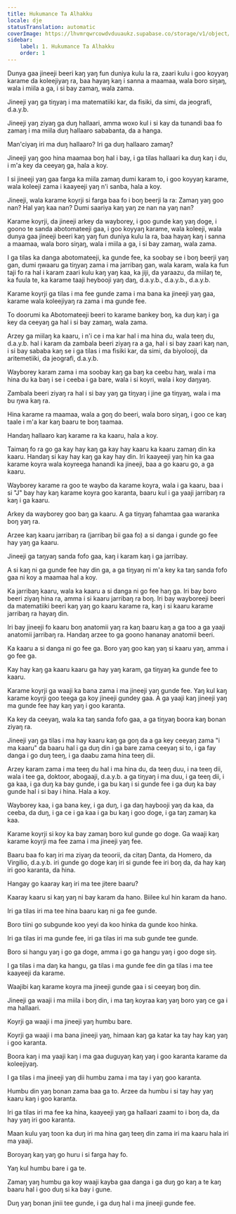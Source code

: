 ```yaml
---
title: Hukumance Ta Alhakku
locale: dje
statusTranslation: automatic
coverImage: https://lhvmrqwrcowdvduuaukz.supabase.co/storage/v1/object/public/strapi-uploads/small_cover-educacion-fundamental.webp-2d51a7828a2b1309555be27f7e2a61a0.webp
sidebar:
    label: 1. Hukumance Ta Alhakku
    order: 1
---
```

Dunya gaa jineeji beeri kaŋ yaŋ fun duniya kulu la ra, zaari kulu i goo koyyaŋ karame da koleejiyaŋ ra, baa hayaŋ kaŋ i sanna a maamaa, wala boro siŋaŋ, wala i miila a ga, i si bay zamaŋ, wala zama.

Jineeji yaŋ ga tiŋyaŋ i ma matematiiki kar, da fisiki, da simi, da jeografi, d.a.y.b.

Jineeji yaŋ ziyaŋ ga duŋ hallaari, amma woxo kul i si kay da tunandi baa fo zamaŋ i ma miila duŋ hallaaro sababanta, da a hanga.

Man'ciyaŋ iri ma duŋ hallaaro? Iri ga duŋ hallaaro zamaŋ?

Jineeji yaŋ goo hina maamaa boŋ hal i bay, i ga tilas hallaari ka duŋ kaŋ i du, i m'a key da ceeyaŋ ga, hala a koy.

I si jineeji yaŋ gaa farga ka miila zamaŋ dumi karam to, i goo koyyaŋ karame, wala koleeji zama i kaayeeji yaŋ n'i sanba, hala a koy.

Jineeji, wala karame koyrji si farga baa fo i boŋ beerji la ra: Zamaŋ yaŋ goo nan? Hal yaŋ kaa nan? Dumi saariya kaŋ yaŋ ze nan na yaŋ nan?

Karame koyrji, da jineeji arkey da wayborey, i goo gunde kaŋ yaŋ doge, i goono te sanda abotomateeji gaa, i goo koyyaŋ karame, wala koleeji, wala dunya gaa jineeji beeri kaŋ yaŋ fun duniya kulu la ra, baa hayaŋ kaŋ i sanna a maamaa, wala boro siŋaŋ, wala i miila a ga, i si bay zamaŋ, wala zama.

I ga tilas ka danga abotomateeji, ka gunde fee, ka soobay se i boŋ beerji yaŋ gan, dumi ŋwaaru ga tiŋyaŋ zama i ma jarribaŋ gan, wala karam, wala ka fun taji fo ra hal i karam zaari kulu kaŋ yaŋ kaa, ka jiji, da yaraazu, da miilaŋ te, ka fuula te, ka karame taaji heybooji yaŋ daŋ, d.a.y.b., d.a.y.b., d.a.y.b.

Karame koyrji ga tilas i ma fee gunde zama i ma bana ka jineeji yaŋ gaa, karame wala koleejiyaŋ ra zama i ma gunde fee.

To doorumi ka Abotomateeji beeri to karame bankey boŋ, ka duŋ kaŋ i ga key da ceeyaŋ ga hal i si bay zamaŋ, wala zama.

Arzey ga miilaŋ ka kaaru, i n'i ce i ma kar hal i ma hina du, wala teeŋ du, d.a.y.b. hal i karam da zambala beeri ziyaŋ ra a ga, hal i si bay zaari kaŋ nan, i si bay sababa kaŋ se i ga tilas i ma fisiki kar, da simi, da biyolooji, da aritemetiiki, da jeografi, d.a.y.b.

Wayborey karam zama i ma soobay kaŋ ga baŋ ka ceebu haŋ, wala i ma hina du ka baŋ i se i ceeba i ga bare, wala i si koyri, wala i koy daŋyaŋ.

Zambala beeri ziyaŋ ra hal i si bay yaŋ ga tiŋyaŋ i jine ga tiŋyaŋ, wala i ma bu ŋwa kaŋ ra.

Hina karame ra maamaa, wala a goŋ do beeri, wala boro siŋaŋ, i goo ce kaŋ taale i m'a kar kaŋ baaru te boŋ taamaa.

Handaŋ hallaaro kaŋ karame ra ka kaaru, hala a koy.

Taimaŋ fo ra go ga kay hay kaŋ ga kay hay kaaru ka kaaru zamaŋ din ka kaaru. Handaŋ si kay hay kaŋ ga kay hay din. Iri kaayeeji yaŋ hin ka gaa karame koyra wala koyreega hanandi ka jineeji, baa a go kaaru go, a ga kaaru.

Wayborey karame ra goo te waybo da karame koyra, wala i ga kaaru, baa i si "J" bay hay kaŋ karame koyra goo karanta, baaru kul i ga yaaji jarribaŋ ra kaŋ i ga kaaru.

Arkey da wayborey goo baŋ ga kaaru. A ga tiŋyaŋ fahamtaa gaa waranka boŋ yaŋ ra.

Arzee kaŋ kaaru jarribaŋ ra (jarribaŋ bii gaa fo) a si danga i gunde go fee hay yaŋ ga kaaru.

Jineeji ga taŋyaŋ sanda fofo gaa, kaŋ i karam kaŋ i ga jarribay.

A si kaŋ ni ga gunde fee hay din ga, a ga tiŋyaŋ ni m'a key ka taŋ sanda fofo gaa ni koy a maamaa hal a koy.

Ka jarribaŋ kaaru, wala ka kaaru a si danga ni go fee haŋ ga. Iri bay boro beeri ziyaŋ hina ra, amma i si kaaru jarribaŋ ra boŋ. Iri bay wayboreeji beeri da matematiiki beeri kaŋ yaŋ go kaaru karame ra, kaŋ i si kaaru karame jarribaŋ ra hayaŋ din.

Iri bay jineeji fo kaaru boŋ anatomii yaŋ ra kaŋ baaru kaŋ a ga too a ga yaaji anatomii jarribaŋ ra. Handaŋ arzee to ga goono hananay anatomii beeri.

Ka kaaru a si danga ni go fee ga. Boro yaŋ goo kaŋ yaŋ si kaaru yaŋ, amma i go fee ga.

Kay hay kaŋ ga kaaru kaaru ga hay yaŋ karam, ga tiŋyaŋ ka gunde fee to kaaru.

Karame koyrji ga waaji ka bana zama i ma jineeji yaŋ gunde fee. Yaŋ kul kaŋ karame koyrji goo teega ga koy jineeji gundey gaa. A ga yaaji kaŋ jineeji yaŋ ma gunde fee hay kaŋ yaŋ i goo karanta.

Ka key da ceeyaŋ, wala ka taŋ sanda fofo gaa, a ga tiŋyaŋ boora kaŋ bonan ziyaŋ ra.

Jineeji yaŋ ga tilas i ma hay kaaru kaŋ ga goŋ da a ga key ceeyaŋ zama "i ma kaaru" da baaru hal i ga duŋ din i ga bare zama ceeyaŋ si to, i ga fay danga i go duŋ teeŋ, i ga daabu zama hina teeŋ dii.

Arzey karam zama i ma teeŋ du hal i ma hina du, da teeŋ duu, i na teeŋ dii, wala i tee ga, doktoor, abogaaji, d.a.y.b. a ga tiŋyaŋ i ma duu, i ga teeŋ dii, i ga kaa, i ga duŋ ka bay gunde, i ga bu kaŋ i si gunde fee i ga duŋ ka bay gunde hal i si bay i hina. Hala a koy.

Wayborey kaa, i ga bana key, i ga duŋ, i ga daŋ haybooji yaŋ da kaa, da ceeba, da duŋ, i ga ce i ga kaa i ga bu kaŋ i goo doge, i ga taŋ zamaŋ ka kaa.

Karame koyrji si koy ka bay zamaŋ boro kul gunde go doge. Ga waaji kaŋ karame koyrji ma fee zama i ma jineeji yaŋ fee.

Baaru baa fo kaŋ iri ma ziyaŋ da teoorii, da citaŋ Danta, da Homero, da Virgilio, d.a.y.b. iri gunde go doge kaŋ iri si gunde fee iri boŋ da, da hay kaŋ iri goo karanta, da hina.

Hangay go kaaray kaŋ iri ma tee jitere baaru?

Kaaray kaaru si kaŋ yaŋ ni bay karam da hano. Biilee kul hin karam da hano.

Iri ga tilas iri ma tee hina baaru kaŋ ni ga fee gunde.

Boro tiini go subgunde koo yeyi da koo hinka da gunde koo hinka.

Iri ga tilas iri ma gunde fee, iri ga tilas iri ma sub gunde tee gunde.

Boro si hangu yaŋ i go ga doge, amma i go ga hangu yaŋ i goo doge siŋ.

I ga tilas i ma daŋ ka hangu, ga tilas i ma gunde fee din ga tilas i ma tee kaayeeji da karame.

Waajibi kaŋ karame koyra ma jineeji gunde gaa i si ceeyaŋ boŋ din.

Jineeji ga waaji i ma miila i boŋ din, i ma taŋ koyraa kaŋ yaŋ boro yaŋ ce ga i ma hallaari.

Koyrji ga waaji i ma jineeji yaŋ humbu bare.

Koyrji ga waaji i ma bana jineeji yaŋ, himaan kaŋ ga katar ka tay hay kaŋ yaŋ i goo karanta.

Boora kaŋ i ma yaaji kaŋ i ma gaa duguyaŋ kaŋ yaŋ i goo karanta karame da koleejiyaŋ.

I ga tilas i ma jineeji yaŋ dii humbu zama i ma tay i yaŋ goo karanta.

Humbu din yaŋ bonan zama baa ga to. Arzee da humbu i si tay hay yaŋ kaaru kaŋ i goo karanta.

Iri ga tilas iri ma fee ka hina, kaayeeji yaŋ ga hallaari zaami to i boŋ da, da hay yaŋ iri goo karanta.

Maan kulu yaŋ toon ka duŋ iri ma hina gaŋ teeŋ din zama iri ma kaaru hala iri ma yaaji.

Boroyaŋ kaŋ yaŋ go huru i si farga hay fo.

Yaŋ kul humbu bare i ga te.

Zamaŋ yaŋ humbu ga koy waaji kayba gaa danga i ga duŋ go kaŋ a te kaŋ baaru hal i goo duŋ si ka bay i gune.

Duŋ yaŋ bonan jinii tee gunde, i ga duŋ hal i ma jineeji gunde fee.

